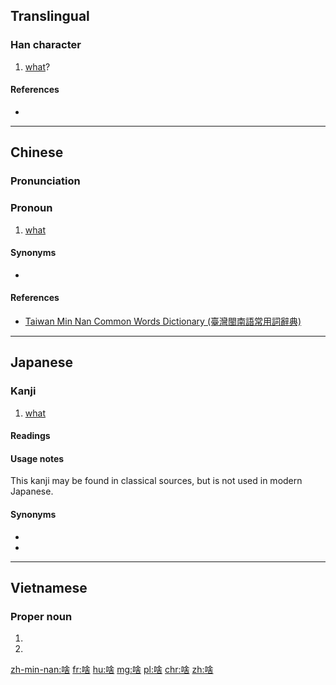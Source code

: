 ==Translingual==

===Han character===
{{Han char|rn=30|rad=口|as=08|sn=11|four=6806<sub>4</sub>|canj=口人一口 (ROMR), X口人一口 (XROMR)|ids=⿰[[口]][[舍]]}}

# [[what]]?

====References====
* {{Han ref|kx=0196.261|dkj=03881|hdz=10643.060|uh=5565|ud=21861|bh=D4A3|bd=54435}}

----

==Chinese==
{{zh-hanzi-box|[[啥]]}}

===Pronunciation===
{{zh-pron
|m=shá,shà
|c=saa1
|mn=siáⁿ/sáⁿ
|w=3sa
|cat=pron
}}

===Pronoun===
{{zh-pronoun}}

# {{cx|Min Nan|Wu|dialectal Mandarin|lang=zh|sort=siáⁿ|sort2=3sa}} [[what]]
#: {{zh-usex|儂 啦 做 啥？|'''What''' are you doing?|SH|link=yes}}
#: {{zh-usex|你 說 啥{shà} 來著[着]{zhe}？|'''What''' did you just say? (dialectal)|link=yes}}

====Synonyms====
* {{zh-l|什麼|什么}}

====References====
*[http://twblg.dict.edu.tw/holodict_new/result_detail.jsp?n_no=7092&curpage=1&sample=%E5%95%A5&radiobutton=1&querytarget=1&limit=20&pagenum=1&rowcount=9 Taiwan Min Nan Common Words Dictionary (臺灣閩南語常用詞辭典)]

----

==Japanese==

===Kanji===
{{ja-kanji|grade=uc|rs=口08}}

# [[what]]

====Readings====
{{ja-readings
|on=[[しゃ]] (sha)
|kun=[[なに]] (nani), [[なんぞ]] (nanzo)
}}

====Usage notes====
This kanji may be found in classical sources, but is not used in modern Japanese.

====Synonyms====
* {{l|ja|何|tr=[[なに]], ''[[nani#Japanese|nani]]''}}
* {{l|ja|何ぞ|tr=[[なんぞ]], ''[[nanzo#Japanese|nanzo]]''}}


----

==Vietnamese==
{{vi-hantutab}}

===Proper noun===
{{vi-hantu}}

# {{han tu form of|[[xá]], [[sá]]}}
# {{defn|vi}}


[[zh-min-nan:啥]]
[[fr:啥]]
[[hu:啥]]
[[mg:啥]]
[[pl:啥]]
[[chr:啥]]
[[zh:啥]]